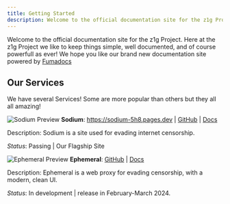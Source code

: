 ```yaml
---
title: Getting Started
description: Welcome to the official documentation site for the z1g Project.
---
```


Welcome to the official documentation site for the z1g Project. Here at the z1g Project we like to keep things simple, well documented, and of course powerfull as ever!
We hope you like our brand new documentation site powered by [Fumadocs](https://fumadocs.vercel.app)

## Our Services

We have several Services! Some are more popular than others but they all all amazing!

![Sodium Preview](/img/sodium-prev-v2.png "Sodium")
**Sodium**: https://sodium-5h8.pages.dev | [GitHub](https://github.com/z1g-project/sodium) | [Docs](/docs/services/sodium)

Description: Sodium is a site used for evading internet censorship.

_Status_: Passing | Our Flagship Site

![Ephemeral Preview](/img/ephemeral-prev.jpg "ephemeral")
**Ephemeral**: [GitHub](https://github.com/z1g-project/ephemeral) | [Docs](/docs/services/ephemeral)

Description:  Ephemeral is a web proxy for evading censorship, with a modern, clean UI.

_Status_: In development | release in February-March 2024.
